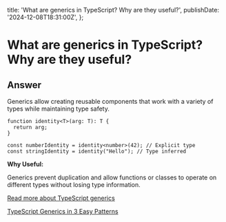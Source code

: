 
  title: 'What are generics in TypeScript? Why are they useful?',
  publishDate: '2024-12-08T18:31:00Z',
};

# What are generics in TypeScript? Why are they useful?

## Answer

Generics allow creating reusable components that work with a variety of types while maintaining type safety.

```
function identity<T>(arg: T): T {
  return arg;
}

const numberIdentity = identity<number>(42); // Explicit type
const stringIdentity = identity("Hello"); // Type inferred
```

**Why Useful:**

Generics prevent duplication and allow functions or classes to operate on different types without losing type information.

[Read more about TypeScript generics](https://www.typescriptlang.org/docs/handbook/2/generics.html)

[TypeScript Generics in 3 Easy Patterns](https://www.totaltypescript.com/typescript-generics-in-three-easy-patterns)

<GithubEdit link='/questions/typescript/typescript-generics/page.mdx' />
